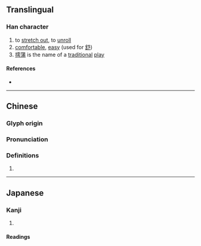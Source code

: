 {{character info/new}}
==Translingual==

===Han character===
{{Han char|rn=64|rad=手|as=11|sn=14|four=51027|canj=QMBS|ids=⿰扌雩}}

# to [[stretch out]], to [[unroll]]
# [[comfortable]], [[easy]] (used for [[舒]])
# [[摴蒲]] is the name of a [[traditional]] [[play]]

====References====
* {{Han ref|kx=0451.250|dkj=12639|dj=0802.040|hdz=31944.080|uh=6474|ud=25716|bh=E1DD|bd=57821}}

----

==Chinese==
{{zh-forms}}

===Glyph origin===
{{Han etym}}

===Pronunciation===
{{zh-pron
|m=chū
|c=syu1
|mc=y
|oc=y
|cat=
}}

===Definitions===
{{zh-hanzi}}

# {{rfdef|zh}}

----

==Japanese==

===Kanji===
{{ja-kanji|grade=|rs=手11}}

# {{rfdef|ja|sort=手11}}

====Readings====
{{ja-readings|on=[[ちょ]] (cho), [[ち]] (chi)|kun=[[のべる]] (noberu)}}